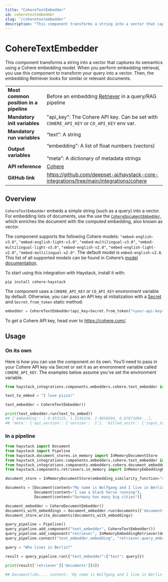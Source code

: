 ```yaml
---
title: "CohereTextEmbedder"
id: coheretextembedder
slug: "/coheretextembedder"
description: "This component transforms a string into a vector that captures its semantics using a Cohere embedding model.  When you perform embedding retrieval, you use this component to transform your query into a vector. Then, the embedding Retriever looks for similar or relevant documents."
---
```


# CohereTextEmbedder

This component transforms a string into a vector that captures its semantics using a Cohere embedding model.  When you perform embedding retrieval, you use this component to transform your query into a vector. Then, the embedding Retriever looks for similar or relevant documents.

|  |  |
| --- | --- |
| **Most common position in a pipeline** | Before an embedding [Retriever](../retrievers.mdx)  in a query/RAG pipeline |
| **Mandatory init variables** | "api_key": The Cohere API key. Can be set with `COHERE_API_KEY` or `CO_API_KEY` env var. |
| **Mandatory run variables** | “text”: A string |
| **Output variables** | “embedding”: A list of float numbers (vectors)  <br /> <br />“meta”:  A dictionary of metadata strings |
| **API reference** | [Cohere](/reference/integrations-cohere) |
| **GitHub link** | https://github.com/deepset-ai/haystack-core-integrations/tree/main/integrations/cohere |

## Overview

`CohereTextEmbedder` embeds a simple string (such as a query) into a vector. For embedding lists of documents, use the use the [`CohereDocumentEmbedder`](coheredocumentembedder.mdx), which enriches the document with the computed embedding, also known as vector.

The component supports the following Cohere models:
`"embed-english-v3.0"`, `"embed-english-light-v3.0"`, `"embed-multilingual-v3.0"`,
`"embed-multilingual-light-v3.0"`, `"embed-english-v2.0"`, `"embed-english-light-v2.0"`,
`"embed-multilingual-v2.0"`. The default model is `embed-english-v2.0`. This list of all supported models can be found in Cohere’s [model documentation](https://docs.cohere.com/docs/models#representation).

To start using this integration with Haystack, install it with:

```shell
pip install cohere-haystack
```

The component uses a `COHERE_API_KEY` or `CO_API_KEY` environment variable by default. Otherwise, you can pass an API key at initialization with a [Secret](../../concepts/secret-management.mdx) and `Secret.from_token` static method:

```python
embedder = CohereTextEmbedder(api_key=Secret.from_token("<your-api-key>"))
```

To get a Cohere API key, head over to https://cohere.com/.

## Usage

### On its own

Here is how you can use the component on its own. You’ll need to pass in your Cohere API key via Secret or set it as an environment variable called `COHERE_API_KEY`. The examples below assume you've set the environment variable.

```python
from haystack_integrations.components.embedders.cohere.text_embedder import CohereTextEmbedder

text_to_embed = "I love pizza!"

text_embedder = CohereTextEmbedder()

print(text_embedder.run(text_to_embed))
## {'embedding': [-0.453125, 1.2236328, 2.0058594, 0.67871094...],
## 'meta': {'api_version': {'version': '1'}, 'billed_units': {'input_tokens': 4}}}
```

### In a pipeline

```python
from haystack import Document
from haystack import Pipeline
from haystack.document_stores.in_memory import InMemoryDocumentStore
from haystack_integrations.components.embedders.cohere.text_embedder import CohereTextEmbedder
from haystack_integrations.components.embedders.cohere.document_embedder import CohereDocumentEmbedder
from haystack.components.retrievers.in_memory import InMemoryEmbeddingRetriever

document_store = InMemoryDocumentStore(embedding_similarity_function="cosine")

documents = [Document(content="My name is Wolfgang and I live in Berlin"),
             Document(content="I saw a black horse running"),
             Document(content="Germany has many big cities")]

document_embedder = CohereDocumentEmbedder()
documents_with_embeddings = document_embedder.run(documents)['documents']
document_store.write_documents(documents_with_embeddings)

query_pipeline = Pipeline()
query_pipeline.add_component("text_embedder", CohereTextEmbedder())
query_pipeline.add_component("retriever", InMemoryEmbeddingRetriever(document_store=document_store))
query_pipeline.connect("text_embedder.embedding", "retriever.query_embedding")

query = "Who lives in Berlin?"

result = query_pipeline.run({"text_embedder":{"text": query}})

print(result['retriever']['documents'][0])

## Document(id=..., content: 'My name is Wolfgang and I live in Berlin')
```
